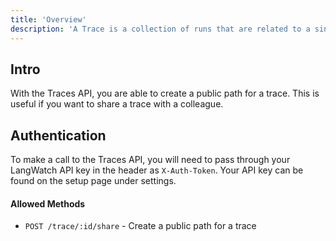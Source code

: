 ```yaml
---
title: 'Overview'
description: 'A Trace is a collection of runs that are related to a single operation'
---
```


## Intro

With the Traces API, you are able to create a public path for a trace. This is useful if you want to share a trace with a colleague.

## Authentication

To make a call to the Traces API, you will need to pass through your LangWatch API key in the header as `X-Auth-Token`. Your API key can be found on the setup page under settings.


#### Allowed Methods

- `POST /trace/:id/share` - Create a public path for a trace





